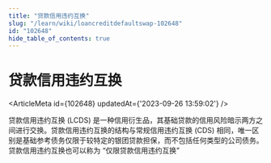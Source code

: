 ```yaml
---
title: "贷款信用违约互换"
slug: "/learn/wiki/loancreditdefaultswap-102648"
id: "102648"
hide_table_of_contents: true
---
```



# 贷款信用违约互换

<ArticleMeta id={102648} updatedAt={'2023-09-26 13:59:02'} />
<div className='border-solid border-b border-t-0 my-4 border-[var(--ifm-color-gray-300)]' />

贷款信用违约互换 (LCDS) 是一种信用衍生品，其基础贷款的信用风险暗示两方之间进行交换。贷款信用违约互换的结构与常规信用违约互换 (CDS) 相同，唯一区别是基础参考债务仅限于较特定的银团贷款担保，而不包括任何类型的公司债务。贷款信用违约互换也可以称为 “仅限贷款信用违约互换”
